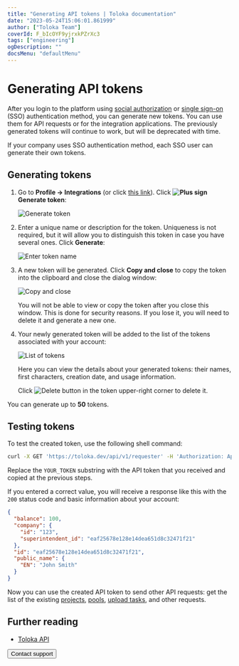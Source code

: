 ```yaml
---
title: "Generating API tokens | Toloka documentation"
date: "2023-05-24T15:06:01.861999"
author: ["Toloka Team"]
coverId: F_bIcOYF9yjrxkPZrXc3
tags: ["engineering"]
ogDescription: ""
docsMenu: "defaultMenu"
---
```


# Generating API tokens

After you login to the platform using [social authorization](/docs/guide/access#social-auth) or [single sign-on](/docs/guide/sso/authentication) (SSO) authentication method, you can generate new tokens. You can use them for API requests or for the integration applications. The previously generated tokens will continue to work, but will be deprecated with time.

<Note mode="note" title="Note">

If your company uses SSO authentication method, each SSO user can generate their own tokens.

</Note>

## Generating tokens

1. Go to **Profile → Integrations** (or click [this link](https://platform.toloka.ai/requester/profile/integration)). Click **<img src="https://tlkfrontprod.azureedge.net/portal-production/static/uploaded/images/1675425166901/1675425166901_original_svg.svg" alt="Plus sign" /> Generate token**:

    <Image withBackground imageId="1607657d66218b0c6c251dcd523e3057" alt="Generate token" />

1. Enter a unique name or description for the token. Uniqueness is not required, but it will allow you to distinguish this token in case you have several ones. Click **Generate**:

    <Image withBackground imageId="5ac72a4928a0d17cd416a55460a6522f" alt="Enter token name" />

1. A new token will be generated. Click **Copy and close** to copy the token into the clipboard and close the dialog window:

    <Image withBackground imageId="c5e71330b80ad2f81ea629b43959826c" alt="Copy and close" />

    <Note mode="warning" title="Warning">

    You will not be able to view or copy the token after you close this window. This is done for security reasons. If you lose it, you will need to delete it and generate a new one.

    </Note>

1. Your newly generated token will be added to the list of the tokens associated with your account:

    <Image withBackground imageId="e12badf3c4c7296d99750b5ba887635a" alt="List of tokens" />

    Here you can view the details about your generated tokens: their names, first characters, creation date, and usage information.

    Click <img src="https://tlkfrontprod.azureedge.net/portal-production/static/uploaded/images/1684947376784/1684947376784_original_svg.svg" alt="Delete button" /> in the token upper-right corner to delete it.

<Note mode="note" title="Note">

You can generate up to **50** tokens.

</Note>

## Testing tokens

To test the created token, use the following shell command:

```bash
curl -X GET 'https://toloka.dev/api/v1/requester' -H 'Authorization: ApiKey YOUR_TOKEN'
```

Replace the `YOUR_TOKEN` substring with the API token that you received and copied at the previous steps.

If you entered a correct value, you will receive a response like this with the `200` status code and basic information about your account:

```json
{
  "balance": 100,
  "company": {
    "id": "123",
    "superintendent_id": "eaf25678e128e14dea651d8c32471f21"
  },
  "id": "eaf25678e128e14dea651d8c32471f21",
  "public_name": {
    "EN": "John Smith"
  }
}
```

Now you can use the created API token to send other API requests: get the list of the existing [projects](https://toloka.ai/docs/api/api-reference/#get-/projects), [pools](https://toloka.ai/docs/api/api-reference/#get-/pools), [upload tasks](https://toloka.ai/docs/api/api-reference/#post-/tasks), and other requests.

## Further reading

- [Toloka API](https://toloka.ai/docs/api/api-reference/)

<Button themeColor="light" view="default" size="l" type="link" url="/docs/guide/troubleshooting/support?form-source=guide-api-token">Contact support</Button>